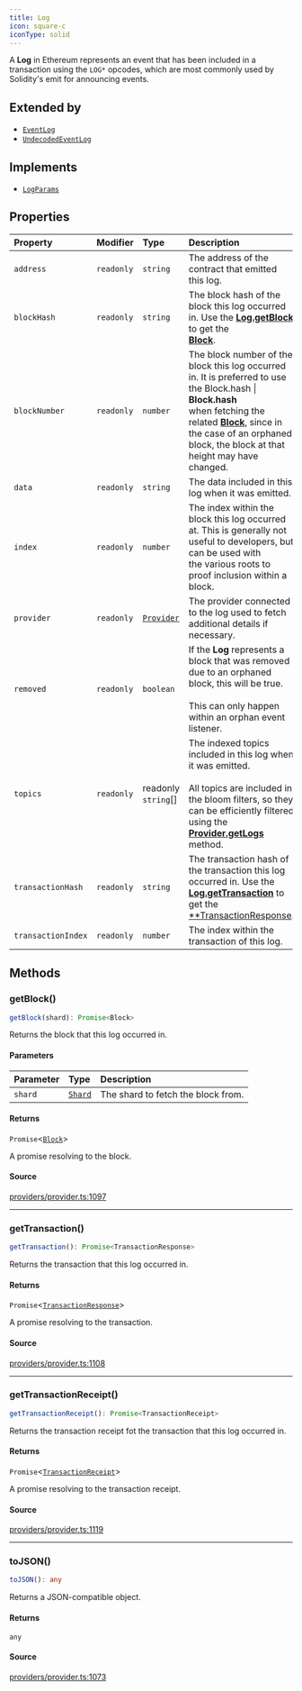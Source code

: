 ```yaml
---
title: Log
icon: square-c
iconType: solid
---
```


A **Log** in Ethereum represents an event that has been included in a transaction using the `LOG*` opcodes, which are
most commonly used by Solidity's emit for announcing events.

## Extended by

- [`EventLog`](/sdk/content/classes/EventLog)
- [`UndecodedEventLog`](/sdk/content/classes/UndecodedEventLog)

## Implements

- [`LogParams`](/sdk/content/interfaces/LogParams)

## Properties

| Property | Modifier | Type | Description |
| :------ | :------ | :------ | :------ |
| `address` | `readonly` | `string` | The address of the contract that emitted this log. |
| `blockHash` | `readonly` | `string` | The block hash of the block this log occurred in. Use the [**Log.getBlock**](/sdk/content/classes/Log#getblock) to get the<br />[**Block**](/sdk/content/classes/Block). |
| `blockNumber` | `readonly` | `number` | The block number of the block this log occurred in. It is preferred to use the Block.hash \| **Block.hash**<br />when fetching the related [**Block**](/sdk/content/classes/Block), since in the case of an orphaned block, the block at that<br />height may have changed. |
| `data` | `readonly` | `string` | The data included in this log when it was emitted. |
| `index` | `readonly` | `number` | The index within the block this log occurred at. This is generally not useful to developers, but can be used with<br />the various roots to proof inclusion within a block. |
| `provider` | `readonly` | [`Provider`](/sdk/content/interfaces/Provider) | The provider connected to the log used to fetch additional details if necessary. |
| `removed` | `readonly` | `boolean` | If the **Log** represents a block that was removed due to an orphaned block, this will be true.<br /><br />This can only happen within an orphan event listener. |
| `topics` | `readonly` | readonly `string`[] | The indexed topics included in this log when it was emitted.<br /><br />All topics are included in the bloom filters, so they can be efficiently filtered using the<br />[**Provider.getLogs**](/sdk/content/interfaces/Provider#getlogs) method. |
| `transactionHash` | `readonly` | `string` | The transaction hash of the transaction this log occurred in. Use the<br />[**Log.getTransaction**](/sdk/content/classes/Log#gettransaction) to get the<br />[**TransactionResponse](/sdk/content/type-aliases/TransactionResponse). |
| `transactionIndex` | `readonly` | `number` | The index within the transaction of this log. |

## Methods

### getBlock()

```ts
getBlock(shard): Promise<Block>
```

Returns the block that this log occurred in.

#### Parameters

| Parameter | Type | Description |
| :------ | :------ | :------ |
| `shard` | [`Shard`](/sdk/content/enumerations/Shard) | The shard to fetch the block from. |

#### Returns

`Promise`\<[`Block`](/sdk/content/classes/Block)\>

A promise resolving to the block.

#### Source

[providers/provider.ts:1097](https://github.com/dominant-strategies/quais.js/blob/44db7a104713f115e86d9efb2438f21cdb3fbe55/src/providers/provider.ts#L1097)

***

### getTransaction()

```ts
getTransaction(): Promise<TransactionResponse>
```

Returns the transaction that this log occurred in.

#### Returns

`Promise`\<[`TransactionResponse`](/sdk/content/type-aliases/TransactionResponse)\>

A promise resolving to the transaction.

#### Source

[providers/provider.ts:1108](https://github.com/dominant-strategies/quais.js/blob/44db7a104713f115e86d9efb2438f21cdb3fbe55/src/providers/provider.ts#L1108)

***

### getTransactionReceipt()

```ts
getTransactionReceipt(): Promise<TransactionReceipt>
```

Returns the transaction receipt fot the transaction that this log occurred in.

#### Returns

`Promise`\<[`TransactionReceipt`](/sdk/content/classes/TransactionReceipt)\>

A promise resolving to the transaction receipt.

#### Source

[providers/provider.ts:1119](https://github.com/dominant-strategies/quais.js/blob/44db7a104713f115e86d9efb2438f21cdb3fbe55/src/providers/provider.ts#L1119)

***

### toJSON()

```ts
toJSON(): any
```

Returns a JSON-compatible object.

#### Returns

`any`

#### Source

[providers/provider.ts:1073](https://github.com/dominant-strategies/quais.js/blob/44db7a104713f115e86d9efb2438f21cdb3fbe55/src/providers/provider.ts#L1073)
